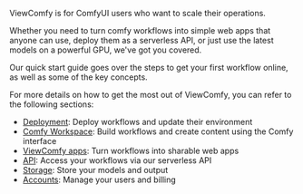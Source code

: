 ViewComfy is for ComfyUI users who want to scale their operations. 

Whether you need to turn comfy workflows into simple web apps that anyone can use, deploy them as a serverless API, or just use the latest models on a powerful GPU, we've got you covered. 

Our quick start guide goes over the steps to get your first workflow online, as well as some of the key concepts. 

For more details on how to get the most out of ViewComfy, you can refer to the following sections: 
- [Deployment](/deployments/description): Deploy workflows and update their environment 
- [Comfy Workspace](/comfy_workspace/description): Build workflows and create content using the Comfy interface
- [ViewComfy apps](/viewcomfy_apps/description): Turn workflows into sharable web apps
- [API](/api/description): Access your workflows via our serverless API
- [Storage](/storage/description): Store your models and output 
- [Accounts](/account/billing): Manage your users and billing 